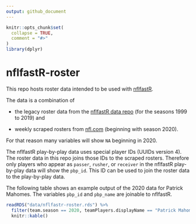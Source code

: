 ```yaml
---
output: github_document
---
```


<!-- README.md is generated from README.Rmd. Please edit that file -->

```r
knitr::opts_chunk$set(
  collapse = TRUE,
  comment = "#>"
)
library(dplyr)
```

# nflfastR-roster

This repo hosts roster data intended to be used with [nflfastR](https://mrcaseb.github.io/nflfastR/).

The data is a combination of 

* the legacy roster data from the [nflfastR data repo](https://github.com/guga31bb/nflfastR-data/tree/master/roster-data) (for the seasons 1999 to 2019) and

* weekly scraped rosters from [nfl.com](https://www.nfl.com/teams/) (beginning with season 2020).

For that reason many variables will show `NA` beginning in 2020.

The nflfastR play-by-play data uses special player IDs (UUIDs version 4). The roster data in this repo joins those IDs to the scraped rosters. Therefore only players who appear as `passer`, `rusher`, or `receiver` in the nflfastR play-by-play data will show the `pbp_id`. This ID can be used to join the roster data to the play-by-play data.

The following table shows an example output of the 2020 data for Patrick Mahomes. The variables `pbp_id` and `pbp_name` are joinable to nflfastR.

```r
readRDS("data/nflfastr-roster.rds") %>% 
  filter(team.season == 2020, teamPlayers.displayName == "Patrick Mahomes") %>% select(team.season:teamPlayers.displayName, teamPlayers.position, teamPlayers.birthDate, teamPlayers.collegeName:teamPlayers.weight, pbp_id, pbp_name, -teamPlayers.jerseyNumber) %>% 
  knitr::kable()
```

